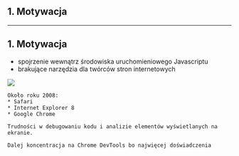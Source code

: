 
## 1. Motywacja

---

## 1. Motywacja

* spojrzenie wewnątrz środowiska uruchomieniowego Javascriptu
* brakujące narzędzia dla twórców stron internetowych

<ImageWithLabel label="Internet Explorer 8 Developer Tools (2008)">
  <img
    src="https://dab1nmslvvntp.cloudfront.net/wp-content/uploads/2009/04/056-ie8-dev.png"
    />
</ImageWithLabel>


```notes
Około roku 2008:
* Safari
* Internet Explorer 8
* Google Chrome

Trudności w debugowaniu kodu i analizie elementów wyświetlanych na ekranie.

Dalej koncentracja na Chrome DevTools bo najwięcej doświadczenia
```
